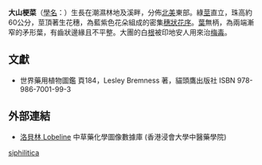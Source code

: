 {{expand|time=2014-06-15T17:59:45+00:00}}
{{Speciesbox
|name =大山梗菜<br>''Lobelia siphilitica''
| image = Lobelia siphilitica Botanical Garden Heidelberg 2.JPG
| authority = [[卡爾·林奈|L.]]
| genus = Lobelia
| species = siphilitica
}}
'''大山梗菜'''（[[學名|學名]]：{{lang|la|Lobelia siphilitica}}）生長在潮濕林地及溪畔，分佈[[北美|北美]]東部。綠[[莖|莖]]直立，珠高約60公分，莖頂著生花穗，為藍紫色花朵組成的密集[[穗狀花序|穗狀花序]]。[[葉|葉]]無柄，為兩端漸窄的矛形葉，有齒狀邊緣且不平整。大團的白[[根|根]]被印地安人用來治[[梅毒|梅毒]]。

==文獻==
*世界藥用植物圖鑑 頁184，Lesley Bremness 著，貓頭鷹出版社 ISBN 978-986-7001-99-3

==外部連結==
* [http://libproject.hkbu.edu.hk/was40/detail?channelid=22253&lang=cht&searchword=code=P00386 洛貝林 Lobeline]{{Wayback|url=http://libproject.hkbu.edu.hk/was40/detail?channelid=22253&lang=cht&searchword=code=P00386 |date=20150722003020 }} 中草藥化學圖像數據庫 (香港浸會大學中醫藥學院) {{zh}}{{en}}
{{Taxonbar|from=Q2720384}}

[[Category:半邊蓮屬|siphilitica]]